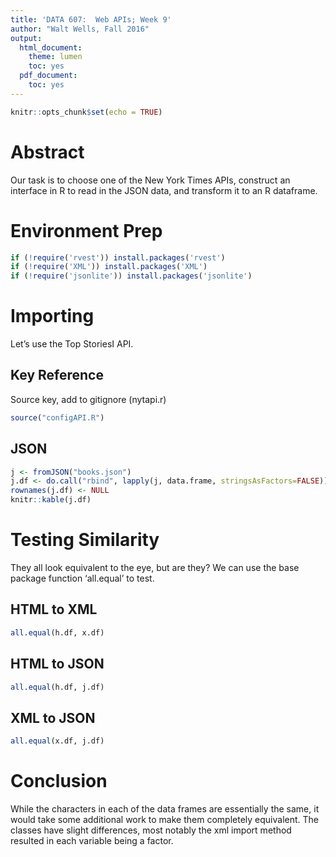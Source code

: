 ```yaml
---
title: 'DATA 607:  Web APIs; Week 9'
author: "Walt Wells, Fall 2016"
output:
  html_document:
    theme: lumen
    toc: yes
  pdf_document:
    toc: yes
---
```


```r
knitr::opts_chunk$set(echo = TRUE)
```

# Abstract

Our task is to choose one of the New York Times APIs, construct an interface in R to read in the JSON data, and transform it to an R dataframe. 

# Environment Prep
```r
if (!require('rvest')) install.packages('rvest')
if (!require('XML')) install.packages('XML')
if (!require('jsonlite')) install.packages('jsonlite')
```

# Importing

Let's use the Top StoriesI API.    

## Key Reference 

Source key, add to gitignore (nytapi.r)

```r
source("configAPI.R")

```

## JSON
```r
j <- fromJSON("books.json")
j.df <- do.call("rbind", lapply(j, data.frame, stringsAsFactors=FALSE))
rownames(j.df) <- NULL
knitr::kable(j.df)
```

# Testing Similarity

They all look equivalent to the eye, but are they?   We can use the base package function 'all.equal' to test.    

## HTML to XML
```r
all.equal(h.df, x.df)
```

## HTML to JSON
```r
all.equal(h.df, j.df)
```

## XML to JSON
```r
all.equal(x.df, j.df)
```

# Conclusion
While the characters in each of the data frames are essentially the same, it would take some additional work to make them completely equivalent.  The classes have slight differences, most notably the xml import method resulted in each variable being a factor.  